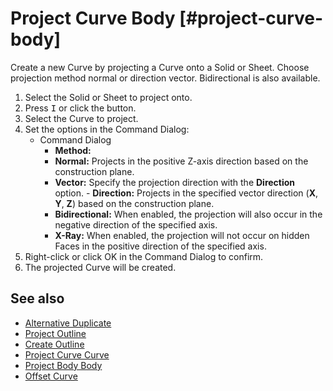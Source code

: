 
# Project Curve Body [#project-curve-body]

<Reference shortcut="I" command="Project Curve Body" button="Right of the command bar" />

Create a new Curve by projecting a Curve onto a Solid or Sheet. Choose projection method normal or direction vector. Bidirectional is also available.

1. Select the Solid or Sheet to project onto.
2. Press <kbd>I</kbd> or click the button.
3. Select the  Curve to project.
4. Set the options in the Command Dialog:
   - <Kst>Command Dialog</Kst>
      - **Method:**
      - **Normal:** Projects in the positive Z-axis direction based on the construction plane.
      - **Vector:** Specify the projection direction with the **Direction** option.
            - **Direction:** Projects in the specified vector direction (**X**, **Y**, **Z**) based on the construction plane.
      - **Bidirectional:** When enabled, the projection will also occur in the negative direction of the specified axis.
      - **X-Ray:** When enabled, the projection will not occur on hidden Faces in the positive direction of the specified axis.
5. Right-click or click OK in the Command Dialog to confirm.
6. The projected Curve will be created.

## See also
- [Alternative Duplicate](./alternative-duplicate)
- [Project Outline](./project-outline)
- [Create Outline](./create-outline)
- [Project Curve Curve](./project-curve-curve)
- [Project Body Body](./project-body-body)
- [Offset Curve](./offset-curve)